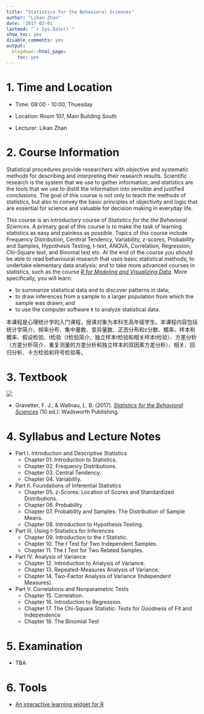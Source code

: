 ```yaml
---
title: "Statistics for the Behavioral Sciences"
author: "Likan Zhan"
date: '2017-03-01'
lastmod: "`r Sys.Date()`"
show_toc: yes
disable_comments: yes
output:
  blogdown::html_page:
    toc: yes
---
```


# 1. Time and Location

- Time: 08:00 - 10:00, Thuesday

- Location: Room 107, Main Building South

- Lecturer: Likan Zhan

# 2. Course Information

Statistical procedures provide researchers with objective and systematic methods for describing and interpreting their research results. Scientific research is the system that we use to gather information, and statistics are the tools that we use to distill the information into sensible and justified conclusions. The goal of this course is not only to teach the methods of statistics, but also to convey the basic principles of objectivity and logic that are essential for science and valuable for decision making in everyday life.

This course is an introductory course of *Statistics for the the Behavioral Sciences*. A primary goal of this course is to make the task of learning statistics as easy and painless as possible. Topics of this course include Frequency Distribution, Centtral Tendency, Variability, z-scores, Probability and Samples, Hypothesis Testing, t-test, ANOVA, Correlation, Regression, Chi-Square test, and Binomal test etc. At the end of the course you should be able to read behavioural research that uses basic statistical methods; to undertake elementary data analysis; and to take more advanced courses in statistics, such as the course *[R for Modeling and Visualizing Data](/en/teach/R-for-Statistics-Data-Visualization/)*. More specifically, you will learn:

- to summarize statistical data and to discover patterns in data;
- to draw inferences from a sample to a larger population from which the sample was drawn; and
- to use the computer software `R` to analyze statistical data.

本课程是心理统计学的入门课程，授课对象为本科生高年级学生。本课程内容包括统计学简介、频率分布、集中量数、变异量数、正态分布和z分数、概率、样本和概率、假设检验、t检验（t检验简介、独立样本t检验和相关样本t检验）、方差分析（方差分析简介、重复测量的方差分析和独立样本的双因素方差分析）、相关、回归分析、卡方检验和符号检验等。

<!---
本课程是心理统计学的入门课程，授课对象为高年级本科生和硕士研究生一年级学生。本课程授课内容包括统计学简介、频率分布、集中量数、变异量数、正态分布和z分数、概率、样本和概率、假设检验、t检验（t检验简介、独立样本t检验和相关样本t检验）、方差分析（方差分析简介、重复测量的方差分析和独立样本的双因素方差分析）、相关、回归分析、卡方检验和符号检验等。本人在下学期还会专门给研究生开设一门叫做《[R语言与统计建模和数据可视化](/en/teach/R-for-Statistics-Data-Visualization/)》的统计课程。有兴趣在下学期选修该高级统计课程，但本科阶段没有学过统计学的研究生同学，应该先选修本心理统计学入门课程。
--->

# 3. Textbook

![](StatBehavSci-CoverImage.jpg)

- Gravetter, F. J., & Wallnau, L. B. (2017). *[Statistics for the Behavioral Sciences](https://www.amazon.com/Statistics-Behavioral-Sciences-MindTap-Psychology/dp/1305504917)* (10 ed.): Wadsworth Publishing.

# 4. Syllabus and Lecture Notes

- Part I. Introduction and Descriptive Statistics
  - Chapter 01. Introduction to Statistics.   [<i class="fa fa-file-pdf-o"></i>](https://appendix.likan.info/Statistics-for-the-Behavioral-Sciences/CH.01.pdf)
  - Chapter 02. Frequency Distributions. [<i class="fa fa-file-pdf-o"></i>](https://appendix.likan.info/Statistics-for-the-Behavioral-Sciences/CH.02.pdf)
  - Chapter 03. Central Tendency. [<i class="fa fa-file-pdf-o"></i>](https://appendix.likan.info/Statistics-for-the-Behavioral-Sciences/CH.03.pdf)
  - Chapter 04. Variability. [<i class="fa fa-file-pdf-o"></i>](https://appendix.likan.info/Statistics-for-the-Behavioral-Sciences/CH.04.pdf)

- Part II. Foundations of Inferential Statistics
  - Chapter 05. z-Scores: Location of Scores and Standardized Distributions. [<i class="fa fa-file-pdf-o"></i>](https://appendix.likan.info/Statistics-for-the-Behavioral-Sciences/CH.05.pdf)
  - Chapter 06. Probability. [<i class="fa fa-file-pdf-o"></i>](https://appendix.likan.info/Statistics-for-the-Behavioral-Sciences/CH.06.pdf)
  - Chapter 07. Probability and Samples: The Distribution of Sample Means. [<i class="fa fa-file-pdf-o"></i>](https://appendix.likan.info/Statistics-for-the-Behavioral-Sciences/CH.07.pdf)
  - Chapter 08. Introduction to Hypothesis Testing. [<i class="fa fa-file-pdf-o"></i>](https://appendix.likan.info/Statistics-for-the-Behavioral-Sciences/CH.08.pdf)

- Part III. Using *t*-Statistics for Inferences
  - Chapter 09. Introduction to the *t* Statistic. [<i class="fa fa-file-pdf-o"></i>](https://appendix.likan.info/Statistics-for-the-Behavioral-Sciences/CH.09.pdf)
  - Chapter 10. The *t* Test for Two Independent Samples. [<i class="fa fa-file-pdf-o"></i>](https://appendix.likan.info/Statistics-for-the-Behavioral-Sciences/CH.10.pdf)
  - Chapter 11. The *t* Test for Two Related Samples. [<i class="fa fa-file-pdf-o"></i>](https://appendix.likan.info/Statistics-for-the-Behavioral-Sciences/CH.11.pdf)

- Part IV. Analysis of Variance
  - Chapter 12. Introduction to Analysis of Variance.
  - Chapter 13. Repeated-Measures Analysis of Variance.
  - Chapter 14. Two-Factor Analysis of Variance (Independent Measures).

- Part V. Correlations and Nonparametric Tests
  - Chapter 15. Correlation.
  - Chapter 16. Introduction to Regression.
  - Chapter 17. The Chi-Square Statistic: Tests for Goodness of Fit and Independence
  - Chapter 18. The Binomial Test

# 5. Examination

- TBA
<!---
- Time and location: **08:00-09:50, July 13**, **Room 104, Teaching Building 4**;
- Structure of the exam: 65 multiple choices, selected from the *learning check* problems of chapters *1 - 13*; 2 essay questions, selected from the *odd-numbered problems* of chapters *9 - 13*.
-->

# 6. Tools

  - [An interactive learning widget for R](/en/teach/R-for-Statistics-Data-Visualization/InteractiveR/)
